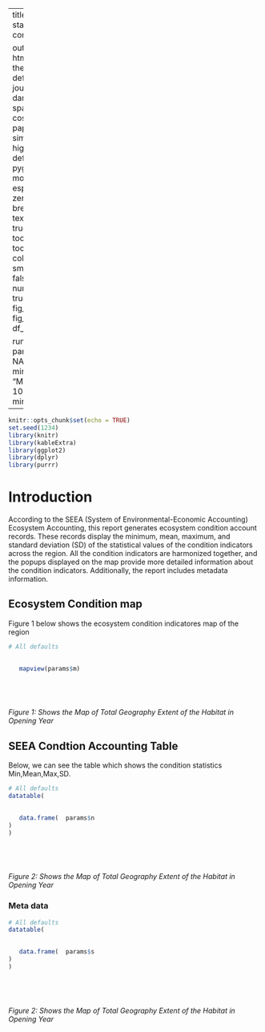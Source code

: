 
---
title:  Closing statistics condition|
     

output: 
 html_document:
   theme: flatly # default, cerulean, journal, flatly, darkly, readable, spacelab, united, cosmo, lumen, paper, sandstone, simplex, and yeti
   highlight: tango # default, tango, pygments, kate, monochrome, espresso, zenburn, haddock, breezedark, and textmate
   smart: true
   toc: true
   toc_depth: 2
   toc_float:
     collapsed: false
     smooth_scroll: false
   numbers_sections: true
   fig_width: 7
   fig_height: 6
   fig_caption: true
   df_print: paged

runtime: shiny   
params:
  m: NA
  n: NA
  s: NA
  minimum: 
    label: "Minimum:"
    value: 100
    input: slider
    min: 0
    max: 1000
---


```r
knitr::opts_chunk$set(echo = TRUE)
set.seed(1234)
library(knitr)
library(kableExtra)
library(ggplot2)
library(dplyr)
library(purrr)

```



# Introduction
According to the SEEA (System of Environmental-Economic Accounting) Ecosystem Accounting, this report generates ecosystem condition account records. These records display the minimum, mean, maximum, and standard deviation (SD) of the statistical values of the condition indicators across the region. All the condition indicators are harmonized together, and the popups displayed on the map provide more detailed information about the condition indicators. Additionally, the report includes metadata information.

## Ecosystem Condition  map
Figure 1 below shows the ecosystem condition indicatores map of the region


```r

# All defaults

   
   mapview(params$m)



 
```
*Figure 1: Shows the  Map of Total  Geography Extent of the  Habitat in Opening Year* 

## SEEA Condtion Accounting Table

Below, we can see the table which shows the condition statistics Min,Mean,Max,SD.

```r

# All defaults
datatable(

   
   data.frame(  params$n
) 
)



 
```
*Figure 2: Shows the  Map of Total  Geography Extent of the  Habitat in Opening Year* 


### Meta data


```r

# All defaults
datatable(

   
   data.frame(  params$s
) 
)



 
```
*Figure 2: Shows the  Map of Total  Geography Extent of the  Habitat in Opening Year* 

